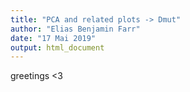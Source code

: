 ```yaml
---
title: "PCA and related plots -> Dmut"
author: "Elias Benjamin Farr"
date: "17 Mai 2019"
output: html_document
---
```

greetings <3 